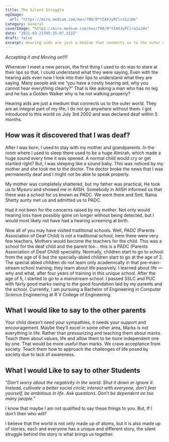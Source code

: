 ```yaml
---
title: The Silent Struggle
ogImage:
  url: "https://miro.medium.com/max/700/0*YIAXJyPClra1zzHx"
category: General
coverImage: "https://miro.medium.com/max/700/0*YIAXJyPClra1zzHx"
date: "2021-03-21T05:35:07.322Z"
draft: false
excerpt: Hearing aids are just a medium that connects us to the outer world. They are an integral part of my life; I do not go anywhere without them. I got introduced to this world on July 3rd 2002 and was declared deaf within 5 months.
---
```


_Accepting it and Moving on!!!!_

Whenever I meet a new person, the first thing I used to do was to stare at their lips so that, I could understand what they were saying. Even with the hearing aids even now I look into their lips to understand what they are saying. Many people ask me “you have a costly hearing aid, why you cannot hear everything clearly?” That is like asking a man who has no leg and he has a Golden Walker why is he not walking properly?

Hearing aids are just a medium that connects us to the outer world. They are an integral part of my life; I do not go anywhere without them. I got introduced to this world on July 3rd 2002 and was declared deaf within 5 months.

## How was it discovered that I was deaf?

After I was born, I used to stay with my mother and grandparents. In the room where I used to sleep there used to be a huge Almirah, which made a huge sound every time it was opened. A normal child would cry or get startled right? But, I was sleeping like a sound baby. This was noticed by my mother and she took me to the doctor. The doctor broke the news that I was permanently deaf and I might not be able to speak properly.

My mother was completely shattered, but my father was practical, He took us to Mysuru and showed me in AIISH. Somebody in AIISH informed us that there was a school for us known as PADC. We went there and Smt. Ratna Shetty aunty met us and admitted us to PADC.

Had it not been for the concerns raised by my mother. Not only would hearing loss have possibly gone on longer without being detected, but I would most likely not have had a hearing screening at birth.

Now all of you may have visited traditional schools. Well, _PADC_ (Parents Association of Deaf Child) is not a traditional school, here there were very few teachers, Mothers would become the teachers for the child. This was a school for the deaf child and the parent too… this is a PADC (Parents Association of Deaf Child) speciality. Normally, children start to go to school from the age of 6 but the specially-abled children start to go at the age of 2. The special abled children do not learn only academically in that pre-main-stream school training; they learn about life passively. I learned about life — why and what, after four years of training in this unique school. After the age of 5, I started to go to a mainstream school. I passed SSLC and PUC with fairly good marks owing to the good foundation laid by my parents and the school. Currently, I am pursuing a Bachelor of Engineering in Computer Science Engineering at R V College of Engineering.

## What I would like to say to the other parents

Your child doesn’t need your sympathies, it needs your support and encouragement. Maybe they’ll excel in some other area, Marks is not everything in life. Rather than pressurizing and teaching them about marks. Teach them about values, life and allow them to be more independent one by one. That would be more useful than marks. We crave acceptance from society. Teach them how to approach the challenges of life posed by society due to lack of awareness.

## What I would Like to say to other Students

_“Don’t worry about the negativity in the world. Shut it down or ignore it. Instead, cultivate a better social circle; interact with everyone, don’t fear yourself, be ambitious in life. Ask questions. Don’t be dependent on too many people.”_

I know that maybe I am not qualified to say these things to you. But, If I don’t then who will?

I believe that the world is not only made up of atoms, but it is also made up of stories, each and everyone has a unique and different story, the silent struggle behind the story is what brings us together.
